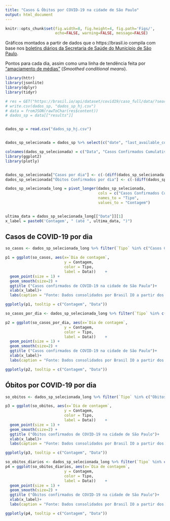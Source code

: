 ```yaml
---
title: "Casos & Óbitos por COVID-19 na cidade de São Paulo"
output: html_document
---
```


```r
knitr::opts_chunk$set(fig.width=8, fig.height=4, fig.path='Figs/',
                      echo=FALSE, warning=FALSE, message=FALSE)
```



Gráficos montados a partir de dados que o https://brasil.io compila com base nos [boletins diários da Secretaria de Saúde do Município de São Paulo](https://www.prefeitura.sp.gov.br/cidade/secretarias/saude/vigilancia_em_saude/doencas_e_agravos/coronavirus/index.php?p=295572). 


Pontos para cada dia, assim como uma linha de tendência feita por ["amaciamento de médias"](https://ggplot2.tidyverse.org/reference/geom_smooth.html) (*Smoothed conditional means*).

```r
library(httr)
library(jsonlite)
library(dplyr)
library(tidyr)

# res = GET("https://brasil.io/api/dataset/covid19/caso_full/data/?search=&date=&state=&city=S%C3%A3o+Paulo&place_type=&is_last=&city_ibge_code=&order_for_place=")
# write.csv(dados_sp, "dados_sp_hj.csv")
# data = fromJSON(rawToChar(res$content))
# dados_sp = data[["results"]]


dados_sp = read.csv("dados_sp_hj.csv")


dados_sp_selecionada = dados_sp %>% select(c("date", "last_available_confirmed", "last_available_deaths", "order_for_place"))

colnames(dados_sp_selecionada) = c("Data", "Casos Confirmados Cumulativos", "Óbitos Confirmados Cumulativos", "Dia de contagem")
library(ggplot2)
library(plotly)


dados_sp_selecionada["Casos por dia"] <- c(-(diff(dados_sp_selecionada[,"Casos Confirmados Cumulativos"])),0)
dados_sp_selecionada["Óbitos Confirmados por dia"] <- c(-(diff(dados_sp_selecionada[,"Óbitos Confirmados Cumulativos"])),0)

dados_sp_selecionada_long = pivot_longer(dados_sp_selecionada, 
                                         cols = c("Casos Confirmados Cumulativos", "Óbitos Confirmados Cumulativos", "Casos por dia", "Óbitos Confirmados por dia"),
                                         names_to = "Tipo",
                                         values_to = "Contagem")


ultima_data = dados_sp_selecionada_long[["Data"]][1]
x_label = paste0('Contagem', " (até ", ultima_data, ")")

```

## Casos de COVID-19 por dia

```r
so_casos <- dados_sp_selecionada_long %>% filter(`Tipo` %in% c("Casos Confirmados Cumulativos", "Casos por dia"))

p1 = ggplot(so_casos, aes(x=`Dia de contagem`,
                          y = Contagem,
                          color = Tipo,
                          label = Data))    + 
  geom_point(size = 1) + 
  geom_smooth(size=2) +  
  ggtitle ("Casos confirmados de COVID-19 na cidade de São Paulo")+
  xlab(x_label)+ 
  labs(caption = "Fonte: Dados consolidados por Brasil IO a partir dos boletins da prefeitura ")

ggplotly(p1, tooltip = c("Contagem", "Data"))
```

```r
so_casos_por_dia <- dados_sp_selecionada_long %>% filter(`Tipo` %in% c("Casos por dia"))

p2 = ggplot(so_casos_por_dia, aes(x=`Dia de contagem`,
                          y = Contagem,
                          color = Tipo,
                          label = Data))    + 
  geom_point(size = 1) + 
  geom_smooth(size=2) +  
  ggtitle ("Casos confirmados de COVID-19 na cidade de São Paulo")+
  xlab(x_label)+ 
  labs(caption = "Fonte: Dados consolidados por Brasil IO a partir dos boletins da prefeitura ")

ggplotly(p2, tooltip = c("Contagem", "Data"))
```


## Óbitos por COVID-19 por dia

```r
so_obitos <- dados_sp_selecionada_long %>% filter(`Tipo` %in% c("Óbitos Confirmados Cumulativos", "Óbitos Confirmados por dia"))

p3 = ggplot(so_obitos, aes(x=`Dia de contagem`,
                          y = Contagem,
                          color = Tipo,
                          label = Data))    + 
  geom_point(size = 1) + 
  geom_smooth(size=2) + 
  ggtitle ("Óbitos confirmados de COVID-19 na cidade de São Paulo")+
  xlab(x_label)+ 
  labs(caption = "Fonte: Dados consolidados por Brasil IO a partir dos boletins da prefeitura ")

ggplotly(p3, tooltip = c("Contagem", "Data"))

```


```r
so_obitos_diarios <- dados_sp_selecionada_long %>% filter(`Tipo` %in% c("Óbitos Confirmados por dia"))
p4 = ggplot(so_obitos_diarios, aes(x=`Dia de contagem`,
                          y = Contagem,
                          color = Tipo,
                          label = Data))    + 
  geom_point(size = 1) + 
  geom_smooth(size=2) + 
  ggtitle ("Óbitos confirmados de COVID-19 na cidade de São Paulo")+
  xlab(x_label)+ 
  labs(caption = "Fonte: Dados consolidados por Brasil IO a partir dos boletins da prefeitura ")

ggplotly(p4, tooltip = c("Contagem", "Data"))
```


